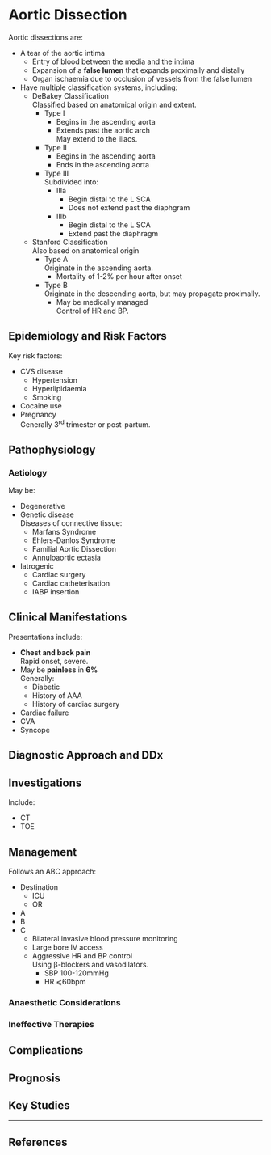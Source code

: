 # Aortic Dissection


Aortic dissections are:

* A tear of the aortic intima
	* Entry of blood between the media and the intima
	* Expansion of a **false lumen** that expands proximally and distally
	* Organ ischaemia due to occlusion of vessels from the false lumen
* Have multiple classification systems, including:
	* DeBakey Classification  
	Classified based on anatomical origin and extent.
		* Type I
			* Begins in the ascending aorta
			* Extends past the aortic arch  
			May extend to the iliacs.
		* Type II
			* Begins in the ascending aorta
			* Ends in the ascending aorta
		* Type III  
		Subdivided into:
			* IIIa
				* Begin distal to the L SCA
				* Does not extend past the diaphgram
			* IIIb
				* Begin distal to the L SCA
				* Extend past the diaphragm
	* Stanford Classification  
	Also based on anatomical origin
		* Type A  
		Originate in the ascending aorta.
			* Mortality of 1-2% per hour after onset
		* Type B  
		Originate in the descending aorta, but may propagate proximally.
			* May be medically managed  
			Control of HR and BP.

## Epidemiology and Risk Factors

Key risk factors:

* CVS disease
	* Hypertension
	* Hyperlipidaemia
	* Smoking
* Cocaine use
* Pregnancy  
Generally 3<sup>rd</sup> trimester or post-partum.


## Pathophysiology

### Aetiology

May be:

* Degenerative
* Genetic disease  
Diseases of connective tissue:
	* Marfans Syndrome
	* Ehlers-Danlos Syndrome
	* Familial Aortic Dissection
	* Annuloaortic ectasia
* Iatrogenic
	* Cardiac surgery
	* Cardiac catheterisation
	* IABP insertion

## Clinical Manifestations

Presentations include:

* **Chest and back pain**  
Rapid onset, severe.
* May be **painless** in **6%**  
Generally:
	* Diabetic
	* History of AAA
	* History of cardiac surgery
* Cardiac failure
* CVA
* Syncope

## Diagnostic Approach and DDx

## Investigations

Include:

* CT
* TOE

## Management

Follows an ABC approach:

* Destination
	* ICU
	* OR
* A
* B
* C
	* Bilateral invasive blood pressure monitoring
	* Large bore IV access
	* Aggressive HR and BP control  
	Using β-blockers and vasodilators.
		* SBP 100-120mmHg
		* HR ⩽60bpm

### Anaesthetic Considerations

### Ineffective Therapies

## Complications

## Prognosis

## Key Studies


---

## References


